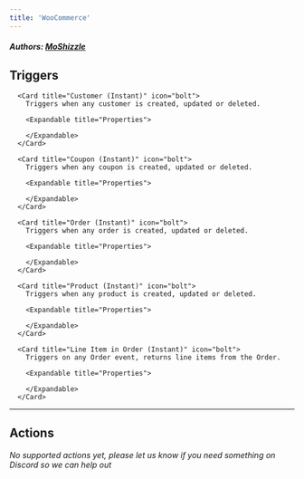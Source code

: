 ```yaml
---
title: 'WooCommerce'
---
```


##### Authors: [MoShizzle](https://github.com/MoShizzle)


## Triggers


      <Card title="Customer (Instant)" icon="bolt">
        Triggers when any customer is created, updated or deleted.

        <Expandable title="Properties">
            
        </Expandable>
      </Card>
  
      <Card title="Coupon (Instant)" icon="bolt">
        Triggers when any coupon is created, updated or deleted.

        <Expandable title="Properties">
            
        </Expandable>
      </Card>
  
      <Card title="Order (Instant)" icon="bolt">
        Triggers when any order is created, updated or deleted.

        <Expandable title="Properties">
            
        </Expandable>
      </Card>
  
      <Card title="Product (Instant)" icon="bolt">
        Triggers when any product is created, updated or deleted.

        <Expandable title="Properties">
            
        </Expandable>
      </Card>
  
      <Card title="Line Item in Order (Instant)" icon="bolt">
        Triggers on any Order event, returns line items from the Order.

        <Expandable title="Properties">
            
        </Expandable>
      </Card>
  

---

## Actions

*No supported actions yet, please let us know if you need something on Discord so we can help out* 

